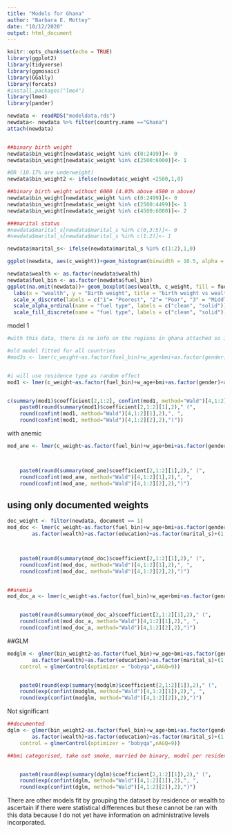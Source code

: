 ```yaml
---
title: "Models for Ghana"
author: "Barbara E. Mottey"
date: "10/12/2020"
output: html_document
---
```

```r
knitr::opts_chunk$set(echo = TRUE)
library(ggplot2)
library(tidyverse)
library(ggmosaic)
library(GGally)
library(forcats)
#install.packages("lme4")
library(lme4)
library(pander)
```

```r
newdata <- readRDS("modeldata.rds")
newdata<- newdata %>% filter(country.name =="Ghana")
attach(newdata)


##binary birth weight
newdata$bin_weight[newdata$c_weight %in% c(0:2499)]<- 0
newdata$bin_weight[newdata$c_weight %in% c(2500:6000)]<- 1      

#OR (10.17% are underweight)
newdata$bin_weight2 <- ifelse(newdata$c_weight <2500,1,0) 

##binary birth weight without 6000 (4.03% above 4500 n above)
newdata$bin_weight[newdata$c_weight %in% c(0:2499)]<- 0
newdata$bin_weight[newdata$c_weight %in% c(2500:4499)]<- 1      
newdata$bin_weight[newdata$c_weight %in% c(4500:6000)]<- 2

###marital status
#newdata$marital_s[newdata$marital_s %in% c(0,3:5)]<- 0
#newdata$marital_s[newdata$marital_s %in% c(1:2)]<- 1   

newdata$marital_s<- ifelse(newdata$marital_s %in% c(1:2),1,0)
```

```r
ggplot(newdata, aes(c_weight))+geom_histogram(binwidth = 10.5, alpha = 1.0)+ ylim(0,4000) + xlab("birth weight")
```


```r
newdata$wealth <- as.factor(newdata$wealth)
newdata$fuel_bin <- as.factor(newdata$fuel_bin)
ggplot(na.omit(newdata))+ geom_boxplot(aes(wealth, c_weight, fill = fuel_bin, alpha = fuel_bin))+
  labs(x = "wealth", y = "Birth weight", title = "birth weight vs wealth")+
  scale_x_discrete(labels = c("1"= "Poorest", "2"= "Poor", "3" = "Middle", "4" = "Rich", "5" = "Richest"))+
  scale_alpha_ordinal(name = "fuel type", labels = c("clean", "solid"))+
  scale_fill_discrete(name = "fuel type", labels = c("clean", "solid"))
```


model 1
```r
#with this data, there is no info on the regions in ghana attached so i don't think the random effect factor will work in this case. 

#old model fitted for all countries
#mod3s <- lmer(c_weight~as.factor(fuel_bin)+w_age+bmi+as.factor(gender)+as.factor(residence)+ as.factor(wealth)+as.factor(education)+as.factor(marital_s)+(1|country.name)+(1|region),na.action=na.omit, data = newdata)


#i will use residence type as random effect
mod1 <- lmer(c_weight~as.factor(fuel_bin)+w_age+bmi+as.factor(gender)+as.factor(residence)+ as.factor(wealth)+as.factor(education)+as.factor(marital_s)+(1|residence),na.action=na.omit, data = newdata)


c(summary(mod1)$coefficient[2,1:2], confint(mod1, method="Wald")[4,1:2],nobs(mod1),"birthweight",
	paste0(round(summary(mod1)$coefficient[2,1:2][1],2)," (",
	round(confint(mod1, method="Wald")[4,1:2][1],2),", ",
	round(confint(mod1, method="Wald")[4,1:2][2],2),")"))


```

with anemic
```r
mod_ane <- lmer(c_weight~as.factor(fuel_bin)+w_age+bmi+as.factor(gender)+as.factor(residence)+ as.factor(wealth)+as.factor(education)+as.factor(marital_s)+as.factor(anemic)+(1|residence),na.action=na.omit, data = newdata)



	paste0(round(summary(mod_ane)$coefficient[2,1:2][1],2)," (",
	round(confint(mod_ane, method="Wald")[4,1:2][1],2),", ",
	round(confint(mod_ane, method="Wald")[4,1:2][2],2),")")
```

## using only documented weights
```r
doc_weight <- filter(newdata, document == 1)
mod_doc <- lmer(c_weight~as.factor(fuel_bin)+w_age+bmi+as.factor(gender)+as.factor(residence)+
		as.factor(wealth)+as.factor(education)+as.factor(marital_s)+(1|residence),na.action=na.omit, data = doc_weight)



	paste0(round(summary(mod_doc)$coefficient[2,1:2][1],2)," (",
	round(confint(mod_doc, method="Wald")[4,1:2][1],2),", ",
	round(confint(mod_doc, method="Wald")[4,1:2][2],2),")")


##anemia
mod_doc_a <- lmer(c_weight~as.factor(fuel_bin)+w_age+bmi+as.factor(gender)+as.factor(residence)+as.factor(wealth)+as.factor(education)+as.factor(marital_s)+as.factor(anemic)+(1|residence),na.action=na.omit, data = doc_weight)


	paste0(round(summary(mod_doc_a)$coefficient[2,1:2][1],2)," (",
	round(confint(mod_doc_a, method="Wald")[4,1:2][1],2),", ",
	round(confint(mod_doc_a, method="Wald")[4,1:2][2],2),")")
```




##GLM 
```r
modglm <- glmer(bin_weight2~as.factor(fuel_bin)+w_age+bmi+as.factor(gender)+as.factor(residence)+
		as.factor(wealth)+as.factor(education)+as.factor(marital_s)+(1|residence),na.action=na.omit, data = newdata, family = binomial(link = "logit"), 
	control = glmerControl(optimizer = "bobyqa",nAGQ=9))


	paste0(round(exp(summary(modglm)$coefficient[2,1:2][1]),2)," (",
	round(exp(confint(modglm, method="Wald")[4,1:2][1]),2),", ",
	round(exp(confint(modglm, method="Wald")[4,1:2][2]),2),")")

```
Not significant

```r
##documented
dglm <- glmer(bin_weight2~as.factor(fuel_bin)+w_age+bmi+as.factor(gender)+as.factor(residence)+
		as.factor(wealth)+as.factor(education)+as.factor(marital_s)+(1|residence),na.action=na.omit, data = doc_weight, family = binomial(link = "logit"), 
	control = glmerControl(optimizer = "bobyqa",nAGQ=9))

##bmi categorised, take out smoke, married be binary, model per residence status, poorest vs richest


	paste0(round(exp(summary(dglm)$coefficient[2,1:2][1]),2)," (",
	round(exp(confint(dglm, method="Wald")[4,1:2][1]),2),", ",
	round(exp(confint(dglm, method="Wald")[4,1:2][2]),2),")")
```



There are other models fit by grouping the dataset by residence or wealth to ascertain if there were statistical differences but these cannot be ran with this data because I do not yet have information on administrative levels incorporated.
